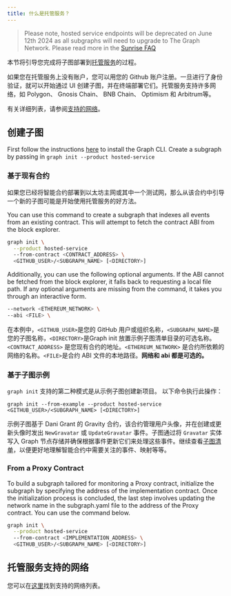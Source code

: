 ```yaml
---
title: 什么是托管服务？
---
```


> Please note, hosted service endpoints will be deprecated on June 12th 2024 as all subgraphs will need to upgrade to The Graph Network. Please read more in the [Sunrise FAQ](/sunrise)

本节将引导您完成将子图部署到[托管服务](https://thegraph.com/hosted-service/)的过程。

如果您在托管服务上没有账户，您可以用您的 Github 账户注册。一旦进行了身份验证，就可以开始通过 UI 创建子图，并在终端部署它们。托管服务支持许多网络，如 Polygon、 Gnosis Chain、 BNB Chain、 Optimism 和 Arbitrum等。

有关详细列表，请参阅[支持的网络](/developing/supported-networks/#hosted-service)。

## 创建子图

First follow the instructions [here](/developing/creating-a-subgraph/#install-the-graph-cli) to install the Graph CLI. Create a subgraph by passing in `graph init --product hosted-service`

### 基于现有合约

如果您已经将智能合约部署到以太坊主网或其中一个测试网，那么从该合约中引导一个新的子图可能是开始使用托管服务的好方法。

You can use this command to create a subgraph that indexes all events from an existing contract. This will attempt to fetch the contract ABI from the block explorer.

```sh
graph init \
  --product hosted-service
  --from-contract <CONTRACT_ADDRESS> \
  <GITHUB_USER>/<SUBGRAPH_NAME> [<DIRECTORY>]
```

Additionally, you can use the following optional arguments. If the ABI cannot be fetched from the block explorer, it falls back to requesting a local file path. If any optional arguments are missing from the command, it takes you through an interactive form.

```sh
--network <ETHEREUM_NETWORK> \
--abi <FILE> \
```

在本例中，`<GITHUB_USER>`是您的 GitHub 用户或组织名称，`<SUBGRAPH_NAME>`是您的子图名称，`<DIRECTORY>`是Graph init 放置示例子图清单目录的可选名称。`<CONTRACT_ADDRESS>` 是您现有合约的地址。`<ETHEREUM_NETWORK>` 是合约所依赖的网络的名称。`<FILE>`是合约 ABI 文件的本地路径。**网络和 abi 都是可选的。**

### 基于子图示例

`graph init` 支持的第二种模式是从示例子图创建新项目。 以下命令执行此操作：

```
graph init --from-example --product hosted-service <GITHUB_USER>/<SUBGRAPH_NAME> [<DIRECTORY>]
```

示例子图基于 Dani Grant 的 Gravity 合约，该合约管理用户头像，并在创建或更新头像时发出 `NewGravatar` 或 `UpdateGravatar` 事件。子图通过将 `Gravatar` 实体写入 Graph 节点存储并确保根据事件更新它们来处理这些事件。继续查看[子图清单](/developing/creating-a-subgraph#the-subgraph-manifest)，以便更好地理解智能合约中需要关注的事件、映射等等。

### From a Proxy Contract

To build a subgraph tailored for monitoring a Proxy contract, initialize the subgraph by specifying the address of the implementation contract. Once the initialization process is concluded, the last step involves updating the network name in the subgraph.yaml file to the address of the Proxy contract. You can use the command below.

```sh
graph init \
  --product hosted-service
  --from-contract <IMPLEMENTATION_ADDRESS> \
  <GITHUB_USER>/<SUBGRAPH_NAME> [<DIRECTORY>]
```

## 托管服务支持的网络

您可以在[这里](/developing/supported-networks)找到支持的网络列表。
